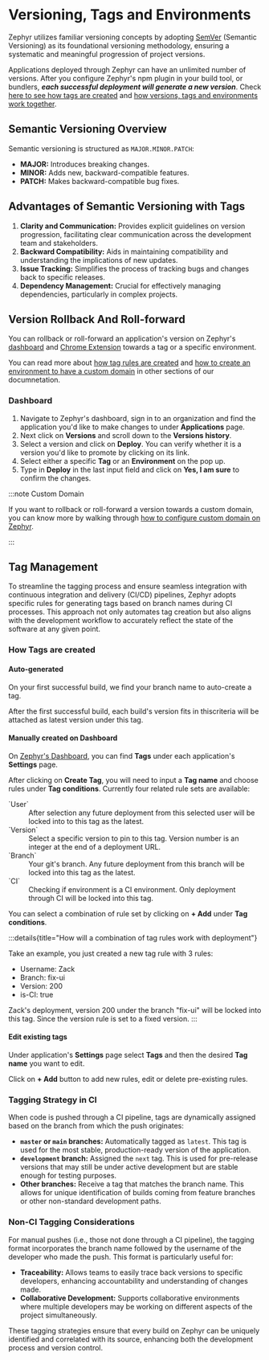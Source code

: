 # Versioning, Tags and Environments

Zephyr utilizes familiar versioning concepts by adopting [SemVer](https://semver.org/) (Semantic Versioning) as its foundational versioning methodology, ensuring a systematic and meaningful progression of project versions.

Applications deployed through Zephyr can have an unlimited number of versions. After you configure Zephyr's npm plugin in your build tool, or bundlers, _**each successful deployment will generate a new version**_. Check [here to see how tags are created](#how-tags-are-created) and [how versions, tags and environments work together](#).

## Semantic Versioning Overview

Semantic versioning is structured as `MAJOR.MINOR.PATCH`:
- **MAJOR:** Introduces breaking changes.
- **MINOR:** Adds new, backward-compatible features.
- **PATCH:** Makes backward-compatible bug fixes.

## Advantages of Semantic Versioning with Tags

1. **Clarity and Communication:** Provides explicit guidelines on version progression, facilitating clear communication across the development team and stakeholders.
2. **Backward Compatibility:** Aids in maintaining compatibility and understanding the implications of new updates.
3. **Issue Tracking:** Simplifies the process of tracking bugs and changes back to specific releases.
4. **Dependency Management:** Crucial for effectively managing dependencies, particularly in complex projects.

## Version Rollback And Roll-forward 

You can rollback or roll-forward an application's version on Zephyr's [dashboard](https://app.zephyr-cloud.io) and [Chrome Extension](https://chromewebstore.google.com/detail/zephyr-mission-control/liflhldchhinbaeplljlplhnbkdidedn) towards a tag or a specific environment. 

You can read more about [how tag rules are created](#how-tags-are-created) and [how to create an environment to have a custom domain](/how-to/environments) in other sections of our documnetation.


### Dashboard 

1. Navigate to Zephyr's dashboard, sign in to an organization and find the application you'd like to make changes to under **Applications** page. 
2. Next click on **Versions** and scroll down to the **Versions history**. 
3. Select a version and click on **Deploy**. You can verify whether it is a version you'd like to promote by clicking on its link. 
4. Select either a specific **Tag** or an **Environment** on the pop up. 
5. Type in **Deploy** in the last input field and click on **Yes, I am sure** to confirm the changes. 

:::note Custom Domain 

If you want to rollback or roll-forward a version towards a custom domain, you can know more by walking through [how to configure custom domain on Zephyr](/how-to/environments).

:::


## Tag Management

To streamline the tagging process and ensure seamless integration with continuous integration and delivery (CI/CD) pipelines, Zephyr adopts specific rules for generating tags based on branch names during CI processes. This approach not only automates tag creation but also aligns with the development workflow to accurately reflect the state of the software at any given point.


### How Tags are created 

#### Auto-generated

On your first successful build, we find your branch name to auto-create a tag. 

After the first successful build, each build's version fits in thiscriteria will be attached as latest version under this tag. 

#### Manually created on Dashboard

On [Zephyr's Dashboard](https://app.zephyr-cloud.io), you can find **Tags** under each application's **Settings** page. 

After clicking on **Create Tag**, you will need to input a **Tag name** and choose rules under **Tag conditions**. Currently four related rule sets are available: 

<div className="pl-4">
<dl>
<dt>`User`</dt>
<dd>After selection any future deployment from this selected user will be locked into to this tag as the latest.</dd>

<dt>`Version`</dt>
<dd>Select a specific version to pin to this tag. Version number is an integer at the end of a deployment URL.</dd> 

<dt>`Branch`</dt>
<dd>Your git's branch. Any future deployment from this branch will be locked into this tag as the latest. </dd>

<dt>`CI`</dt>
<dd>Checking if environment is a CI environment. Only deployment through CI will be locked into this tag.</dd>
</dl>
</div>

You can select a combination of rule set by clicking on **+ Add** under **Tag conditions**. 

:::details{title="How will a combination of tag rules work with deployment"}

Take an example, you just created a new tag rule with 3 rules: 
- Username: Zack 
- Branch: fix-ui 
- Version: 200
- is-CI: true

Zack's deployment, version 200 under the branch "fix-ui" will be locked into this tag. Since the version rule is set to a fixed version. 
:::


#### Edit existing tags 

Under application's **Settings** page select **Tags** and then the desired **Tag name** you want to edit. 

Click on **+ Add** button to add new rules, edit or delete pre-existing rules. 


### Tagging Strategy in CI

When code is pushed through a CI pipeline, tags are dynamically assigned based on the branch from which the push originates:

- **`master` or `main` branches:** Automatically tagged as `latest`. This tag is used for the most stable, production-ready version of the application.
- **`development` branch:** Assigned the `next` tag. This is used for pre-release versions that may still be under active development but are stable enough for testing purposes.
- **Other branches:** Receive a tag that matches the branch name. This allows for unique identification of builds coming from feature branches or other non-standard development paths.

### Non-CI Tagging Considerations

For manual pushes (i.e., those not done through a CI pipeline), the tagging format incorporates the branch name followed by the username of the developer who made the push. This format is particularly useful for:

- **Traceability:** Allows teams to easily trace back versions to specific developers, enhancing accountability and understanding of changes made.
- **Collaborative Development:** Supports collaborative environments where multiple developers may be working on different aspects of the project simultaneously.

These tagging strategies ensure that every build on Zephyr can be uniquely identified and correlated with its source, enhancing both the development process and version control.
